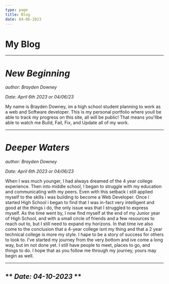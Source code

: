 ```yaml
---
type: page
title: Blog
date: 04-06-2023
---
```


# My Blog

---

# *New Beginning*

*author: Brayden Downey*

*Date: April 6th 2023 or 04/06/23*


My name is Brayden Downey, im a high school student planning to work as a web and Software developer.
This is my personal portfolio where youll be able to track my progress on this site, all will be public!
That means you'llbe able to watch me Build, Fail, Fix, and Update all of my work.

---

# *Deeper Waters*

*author: Brayden Downey*

*Date: April 6th 2023 or 04/06/23*


When I was much younger, I had always dreamed of the 4 year college experience. Then into middle school,
I began to struggle with my education and communicating with my peers. Even with this setback i still applied
myself to the skills i was building to become a Web Developer.
    Once i started High School i began to find that I was in-fact very intelligent and good at the things i do,
the only issue was that I struggled to express myself. As the time went by, I now find myself at the end of my 
Junior year of High School, and with a small circle of friends and a few resources to reach out to, but I still
need to expand my horizons. In that time ive also come to the conclusion that a 4-year college isnt my thing
and that a 2 year technical college is more my style. I hape to be a story of success for others to look to.
I've started my journey from the very bottom and ive come a long way, but im not done yet.
I still have people to meet, places to go, and things to do. I hope that as you follow me through my journey,
yours may begin as well.


---


## ** *Date: 04-10-2023* **
